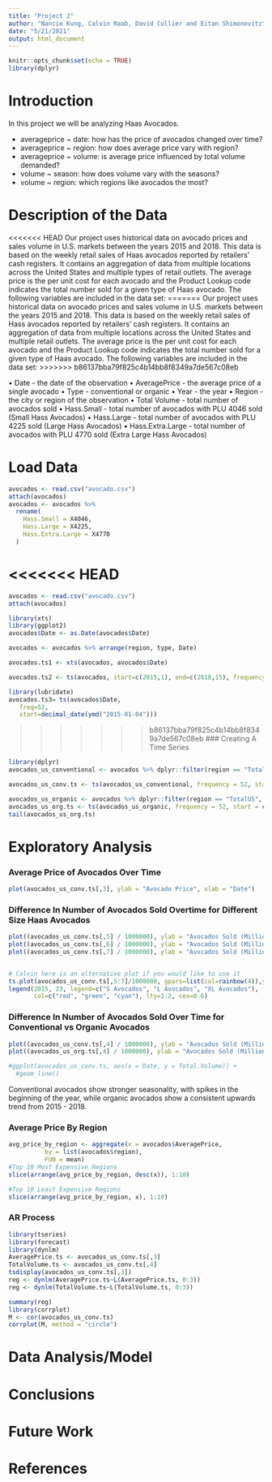 ```yaml
---
title: "Project 2"
author: "Nancie Kung, Calvin Raab, David Collier and Eitan Shimonovitz"
date: "5/21/2021"
output: html_document
---
```


```r
knitr::opts_chunk$set(echo = TRUE)
library(dplyr)
```

# Introduction 
In this project we will be analyzing Haas Avocados. 

- averageprice ~ date: how has the price of avocados changed over time?
- averageprice ~ region: how does average price vary with region?
- averageprice ~ volume: is average price influenced by total volume demanded?
- volume ~ season: how does volume vary with the seasons?
- volume ~ region: which regions like avocados the most?

# Description of the Data

<<<<<<< HEAD
Our project uses historical data on avocado prices and sales volume in U.S. markets between the years 2015 and 2018. This data is based on the weekly retail sales of Haas avocados reported by retailers' cash registers. It contains an aggregation of data from multiple locations across the United States and multiple types of retail outlets. The average price is the per unit cost for each avocado and the Product Lookup code indicates the total number sold for a given type of Haas avocado. The following variables are included in the data set:
=======
Our project uses historical data on avocado prices and sales volume in U.S. markets between the years 2015 and 2018. This data is based on the weekly retail sales of Hass avocados reported by retailers' cash registers. It contains an aggregation of data from multiple locations across the United States and multiple retail outlets. The average price is the per unit cost for each avocado and the Product Lookup code indicates the total number sold for a given type of Haas avocado. The following variables are included in the data set:
>>>>>>> b86137bba79f825c4b14bb8f8349a7de567c08eb

• Date - the date of the observation
• AveragePrice - the average price of a single avocado
• Type - conventional or organic
• Year - the year
• Region - the city or region of the observation
• Total Volume - total number of avocados sold
• Hass.Small - total number of avocados with PLU 4046 sold (Small Hass Avocados)
• Hass.Large - total number of avocados with PLU 4225 sold (Large Hass Avocados)
• Hass.Extra.Large - total number of avocados with PLU 4770 sold (Extra Large Hass Avocados)

# Load Data
```r
avocados <- read.csv("avocado.csv")
attach(avocados)
avocados <- avocados %>%
  rename(
    Hass.Small = X4046,
    Hass.Large = X4225,
    Hass.Extra.Large = X4770
  )
```

<<<<<<< HEAD
=======
```r
avocados <- read.csv("avocado.csv")
attach(avocados)

library(xts)
library(ggplot2)
avocados$Date <- as.Date(avocados$Date)

avocados <- avocados %>% arrange(region, type, Date)

avocados.ts1 <- xts(avocados, avocados$Date)

avocados.ts2 <- ts(avocados, start=c(2015,1), end=c(2018,15), frequency=52)

library(lubridate)
avocados.ts3= ts(avocados$Date, 
   freq=52, 
   start=decimal_date(ymd("2015-01-04")))
```

>>>>>>> b86137bba79f825c4b14bb8f8349a7de567c08eb
### Creating A Time Series 
```r
library(dplyr)
avocados_us_conventional <- avocados %>% dplyr::filter(region == "TotalUS", type == "conventional")

avocados_us_conv.ts <- ts(avocados_us_conventional, frequency = 52, start = c(2015,1), end = c(2018,13))

avocados_us_organic <- avocados %>% dplyr::filter(region == "TotalUS", type == "organic")
avocados_us_org.ts <- ts(avocados_us_organic, frequency = 52, start = c(2015,1), end = c(2018,13))
tail(avocados_us_org.ts)
```

# Exploratory Analysis 
### Average Price of Avocados Over Time
```r
plot(avocados_us_conv.ts[,3], ylab = "Avocado Price", xlab = "Date")
```


### Difference In Number of Avocados Sold Overtime for Different Size Haas Avocados 
```r
plot((avocados_us_conv.ts[,5] / 1000000), ylab = "Avocados Sold (Millions)", xlab = "Date", main = "Number of S Avocados Sold")
plot((avocados_us_conv.ts[,6] / 1000000), ylab = "Avocados Sold (Millions)", xlab = "Date", main = "Number of L Avocados Sold")
plot((avocados_us_conv.ts[,7] / 1000000), ylab = "Avocados Sold (Millions)", xlab = "Date", main = "Number of XL Avocados Sold")


# Calvin here is an alternative plot if you would like to use it
ts.plot(avocados_us_conv.ts[,5:7]/1000000, gpars=list(col=rainbow(4)),ylab = "Avocados Sold (Millions)", xlab = "Date", main = "Number of Avocados Sold")
legend(2015, 23, legend=c("S Avocados", "L Avocados", "XL Avocados"),
       col=c("red", "green", "cyan"), lty=1:2, cex=0.6)

```

### Difference In Number of Avocados Sold Over Time for Conventional vs Organic Avocados
```r
plot((avocados_us_conv.ts[,4] / 1000000), ylab = "Avocados Sold (Millions)", xlab = "Date", main = "Number of Conventional Avocados Sold")
plot((avocados_us_org.ts[,4] / 1000000), ylab = "Avocados Sold (Millions)", xlab = "Date", main = "Number of Organic Avocados Sold")

#ggplot(avocados_us_conv.ts, aes(x = Date, y = Total.Volume)) +
  #geom_line()

```

Conventional avocados show stronger seasonality, with spikes in the beginning of the year, while organic avocados show a consistent upwards trend from 2015 - 2018.

### Average Price By Region 
```r
avg_price_by_region <- aggregate(x = avocados$AveragePrice,
          by = list(avocados$region),
          FUN = mean)
#Top 10 Most Expensive Regions
slice(arrange(avg_price_by_region, desc(x)), 1:10)

#Top 10 Least Expensive Regions
slice(arrange(avg_price_by_region, x), 1:10)
```

### AR Process 
```r
library(tseries)
library(forecast)
library(dynlm)
AveragePrice.ts <- avocados_us_conv.ts[,3]
TotalVolume.ts <- avocados_us_conv.ts[,4]
tsdisplay(avocados_us_conv.ts[,3])
reg <- dynlm(AveragePrice.ts~L(AveragePrice.ts, 0:3))
reg <- dynlm(TotalVolume.ts~L(TotalVolume.ts, 0:3))

summary(reg)
library(corrplot)
M <- cor(avocados_us_conv.ts)
corrplot(M, method = "circle")


```

# Data Analysis/Model

# Conclusions

# Future Work

# References
